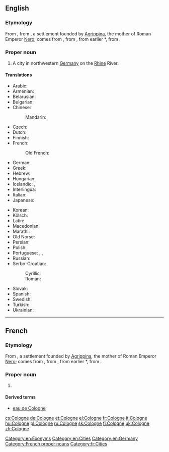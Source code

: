 {{also|cologne}}
==English==
{{wikipedia}}

===Etymology===
From {{etyl|fr|en}} {{term|Cologne|lang=fr}}, from {{etyl|la|en}} {{term|lang=la|Colōnia Agrippīna||Agrippine Colony}}, a settlement founded by [[w:Agrippina the Younger|Agrippina]], the mother of Roman Emperor [[w:Nero|Nero]]; {{term|lang=la|colōnia||colony}} comes from {{term|lang=la|colōnus||farmer; colonist}}, from {{term|lang=la|colō||till, cultivate, worship}}, from earlier *{{term||quelō|lang=la}}, from {{etyl|ine-pro|en}} {{term/t|ine-pro|*kʷel-||to move; to turn (around)}}.

===Proper noun===
{{en-proper noun}}

# A city in northwestern [[Germany]] on the [[Rhine]] River.

====Translations====
{{trans-top|city in Germany}}
* Arabic: {{t|ar|كولونيا|f|tr=kulūnya}}
* Armenian: {{t|hy|Քյոլն|tr=K'yoln}}
* Belarusian: {{t|be|Кёльн|m|tr=Kjolʹn|sc=Cyrl}}
* Bulgarian: {{t+|bg|Кьолн|m|tr=K’oln|sc=Cyrl}}
* Chinese:
*: Mandarin: {{t+|cmn|科隆|tr=Kēlóng|sc=Hani}}
* Czech: {{t|cs|Kolín nad Rýnem}}
* Dutch: {{t+|nl|Keulen|n}}
* Finnish: {{t+|fi|Köln}}
* French: {{t+|fr|Cologne|f}}
*: Old French: {{t|fro|Coloigne}}
* German: {{t+|de|Köln|n}}
* Greek: {{t+|el|Κολωνία|f|tr=Kolonía}}
* Hebrew: {{t|he|קלן|tr=Keln}}
* Hungarian: {{t+|hu|Köln}}
* Icelandic: {{t|is|Köln|f}}, {{t|is|Kolni|f}} {{qualifier|archaic}}
* Interlingua: {{t|ia|Colonia}}
* Italian: {{t|it|Colonia|f}}
* Japanese: {{t|ja|ケルン|tr=Kerun}}
{{trans-mid}}
* Korean: {{t+|ko|쾰른|tr=Koelleun|sc=Kore}}
* Kölsch: {{t|ksh|Kölle|f}}
* Latin: {{t|la|Colōnia Agrippīna|f}}
* Macedonian: {{t|mk|Келн|m|tr=Kéln}}
* Marathi: {{t|mr|कोलोन|n|tr=kolona|sc=Deva}}
* Old Norse: {{t|non|Kolni|f}}
* Persian: {{t+|fa|کلن|tr=koln}}
* Polish: {{t+|pl|Kolonia|f}}
* Portuguese: {{t+|pt|Colónia|f}} {{qualifier|Portugal}}, {{t+|pt|Colônia|f}} {{qualifier|Brazil}}, {{t|pt|Köln|f}}
* Russian: {{t+|ru|Кёльн|m|tr=Kjolʹn}}
* Serbo-Croatian:
*: Cyrillic: {{t|sh|Келн|m}}
*: Roman: {{t|sh|Köln|m}}
* Slovak: {{t|sk|Kolín nad Rýnom|m}}
* Spanish: {{t+|es|Colonia|f}}
* Swedish: {{t+|sv|Köln|c}}
* Turkish: {{t+|tr|Köln}}
* Ukrainian: {{t|uk|Кельн|m|tr=Kelʹn|sc=Cyrl}}
{{trans-bottom}}

[[Category:en:Exonyms]]
[[Category:en:Cities]]
[[Category:en:Germany]]

----

==French==

===Etymology===
From {{etyl|la|fr}} {{term|lang=la|Colōnia Agrippīna||Agrippine Colony}}, a settlement founded by [[w:Agrippina the Younger|Agrippina]], the mother of Roman Emperor [[w:Nero|Nero]]; {{term|lang=la|colōnia||colony}} comes from {{term|lang=la|colōnus||farmer; colonist}}, from {{term|lang=la|colō||till, cultivate, worship}}, from earlier *{{term||quelō|lang=la}}, from {{etyl|ine-pro|fr}} {{term/t|ine-pro|*kʷel-||to move; to turn (around)}}.

===Proper noun===
{{fr-proper noun|f}}

# {{l|en|Cologne}}

====Derived terms====
* [[eau de Cologne]]

[[Category:French proper nouns]]
[[Category:fr:Cities]]

[[cs:Cologne]]
[[de:Cologne]]
[[et:Cologne]]
[[el:Cologne]]
[[fr:Cologne]]
[[it:Cologne]]
[[hu:Cologne]]
[[pl:Cologne]]
[[ru:Cologne]]
[[sk:Cologne]]
[[fi:Cologne]]
[[uk:Cologne]]
[[zh:Cologne]]